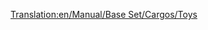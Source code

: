 [[Translation:en/Manual/Base Set/Cargos/Toys]]
{{en/Manual/Base Set/Cargos/Cargo|
name=Toys|
image=en/Manual/Base Set/Industries/ToyFactory.png|
produced=[[en/Manual/Base Set/Industries/Toy Factory]]|
accepted=[[en/Manual/Base Set/Industries/Toy Shop]]
}}
{{en/Stub}}